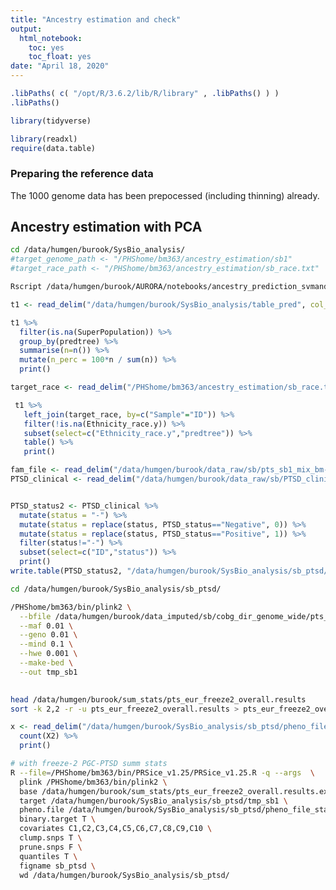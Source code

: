 ```yaml
---
title: "Ancestry estimation and check"
output:
  html_notebook:
    toc: yes
    toc_float: yes
date: "April 18, 2020"
---
```


```r
.libPaths( c( "/opt/R/3.6.2/lib/R/library" , .libPaths() ) )
.libPaths()
```

```r
library(tidyverse)

library(readxl)
require(data.table)
```

### Preparing the reference data

The 1000 genome data has been prepocessed (including thinning) already. 


## Ancestry estimation with PCA

```bash
cd /data/humgen/burook/SysBio_analysis/
#target_genome_path <- "/PHShome/bm363/ancestry_estimation/sb1"
#target_race_path <- "/PHShome/bm363/ancestry_estimation/sb_race.txt"

Rscript /data/humgen/burook/AURORA/notebooks/ancestry_prediction_svmandtree.R /PHShome/bm363/ancestry_estimation/sb_race.txt /PHShome/bm363/ancestry_estimation/sb_race.txt

```


```r
t1 <- read_delim("/data/humgen/burook/SysBio_analysis/table_pred", col_names = TRUE, delim = " ")

t1 %>% 
  filter(is.na(SuperPopulation)) %>% 
  group_by(predtree) %>%
  summarise(n=n()) %>%
  mutate(n_perc = 100*n / sum(n)) %>% 
  print()
```

```r
target_race <- read_delim("/PHShome/bm363/ancestry_estimation/sb_race.txt", col_names = TRUE, delim = "\t")

 t1 %>% 
   left_join(target_race, by=c("Sample"="ID")) %>% 
   filter(!is.na(Ethnicity_race.y)) %>% 
   subset(select=c("Ethnicity_race.y","predtree")) %>% 
   table() %>% 
   print()

```

```r
fam_file <- read_delim("/data/humgen/burook/data_raw/sb/pts_sb1_mix_bm-qc1.hg19.ch.fl.bg.fam", col_names = FALSE, delim = " ");
PTSD_clinical <- read_delim("/data/humgen/burook/data_raw/sb/PTSD_clinical.txt", col_names = TRUE, delim = "\t");


PTSD_status2 <- PTSD_clinical %>% 
  mutate(status = "-") %>% 
  mutate(status = replace(status, PTSD_status=="Negative", 0)) %>% 
  mutate(status = replace(status, PTSD_status=="Positive", 1)) %>% 
  filter(status!="-") %>% 
  subset(select=c("ID","status")) %>% 
  print()
write.table(PTSD_status2, "/data/humgen/burook/SysBio_analysis/sb_ptsd/pheno_file_status2", row.names = FALSE, col.names = FALSE, quote = FALSE)

```



```bash
cd /data/humgen/burook/SysBio_analysis/sb_ptsd/

/PHShome/bm363/bin/plink2 \
  --bfile /data/humgen/burook/data_imputed/sb/cobg_dir_genome_wide/pts_sb1_mix_bm-qc1.hg19.ch.fl.bgn \
  --maf 0.01 \
  --geno 0.01 \
  --mind 0.1 \
  --hwe 0.001 \
  --make-bed \
  --out tmp_sb1
  
```


```bash
head /data/humgen/burook/sum_stats/pts_eur_freeze2_overall.results
sort -k 2,2 -r -u pts_eur_freeze2_overall.results > pts_eur_freeze2_overall.results.exDupVar
```


```r
x <- read_delim("/data/humgen/burook/SysBio_analysis/sb_ptsd/pheno_file_status2",col_names = F, delim = " ") %>% 
  count(X2) %>% 
  print()

```


```bash
# with freeze-2 PGC-PTSD summ stats
R --file=/PHShome/bm363/bin/PRSice_v1.25/PRSice_v1.25.R -q --args  \
  plink /PHShome/bm363/bin/plink2 \
  base /data/humgen/burook/sum_stats/pts_eur_freeze2_overall.results.exDupVar \
  target /data/humgen/burook/SysBio_analysis/sb_ptsd/tmp_sb1 \
  pheno.file /data/humgen/burook/SysBio_analysis/sb_ptsd/pheno_file_status2 \
  binary.target T \
  covariates C1,C2,C3,C4,C5,C6,C7,C8,C9,C10 \
  clump.snps T \
  prune.snps F \
  quantiles T \
  figname sb_ptsd \
  wd /data/humgen/burook/SysBio_analysis/sb_ptsd/
```





